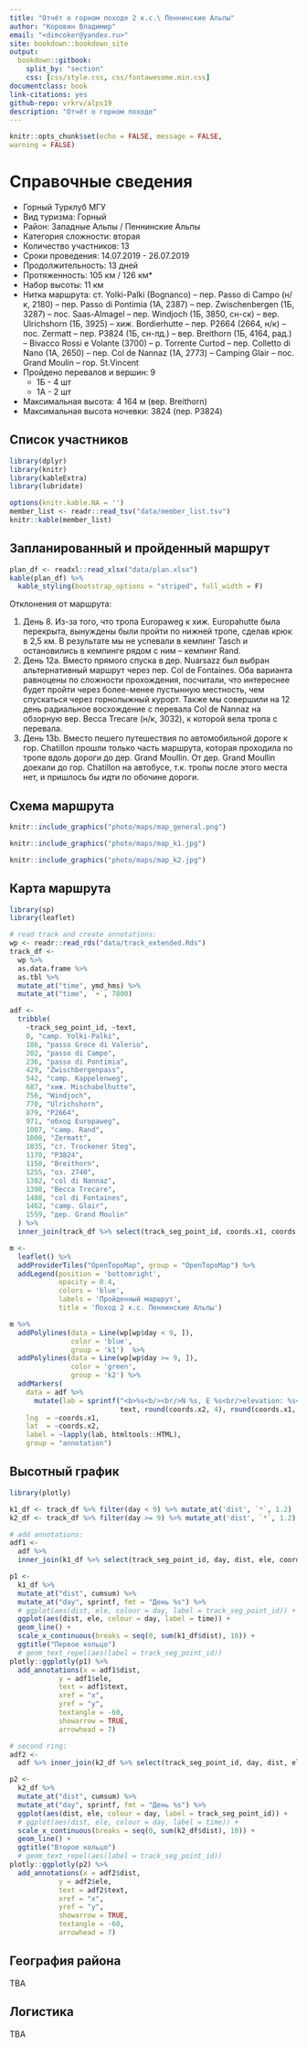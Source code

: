 ```yaml
--- 
title: "Отчёт о горном походе 2 к.с.\ Пеннинские Альпы"
author: "Коровин Владимир"
email: "<dimcoker@yandex.ru>"
site: bookdown::bookdown_site
output: 
  bookdown::gitbook:  
    split_by: "section"
    css: [css/style.css, css/fontawesome.min.css]
documentclass: book
link-citations: yes
github-repo: vrkrv/alps19
description: "Отчёт о горном походе"
---
```


```r
knitr::opts_chunk$set(echo = FALSE, message = FALSE,
warning = FALSE)
```

# Справочные сведения

- Горный Турклуб МГУ
- Вид туризма: Горный
- Район: Западные Альпы / Пеннинские Альпы
- Категория сложности: вторая
- Количество участников: 13
- Сроки проведения: 14.07.2019 - 26.07.2019
- Продолжительность: 13 дней
- Протяженность: 105 км / 126 км*
- Набор высоты: 11 км
- Нитка маршрута: ст. Yolki-Palki (Bognanco) -- пер. Passo di Campo (н/к, 2180) -- пер. Passo di Pontimia (1А, 2387) -- пер. Zwischenbergen (1Б, 3287) -- пос. Saas-Almagel -- пер. Windjoch (1Б, 3850, сн-ск) -- вер. Ulrichshorn (1Б, 3925) -- хиж. Bordierhutte -- пер. P2664 (2664, н/к) -- пос. Zermatt -- пер. P3824 (1Б, сн-лд.) -- вер. Breithorn (1Б, 4164, рад.) -- Bivacco Rossi e Volante (3700) -- р. Torrente Curtod -- пер. Сolletto di Nano (1А, 2650) -- пер. Col de Nannaz (1А, 2773) -- Camping Glair -- пос. Grand Moulin -- гор. St.Vincent
- Пройдено перевалов и вершин: 9
  - 1Б - 4 шт
  - 1А - 2 шт
- Максимальная высота: 4 164 м (вер. Breithorn)
- Максимальная высота ночевки: 3824 (пер. P3824)

## Список участников

```r
library(dplyr)
library(knitr)
library(kableExtra)
library(lubridate)

options(knitr.kable.NA = '')
member_list <- readr::read_tsv("data/member_list.tsv")
knitr::kable(member_list)
```


## Запланированный и пройденный маршрут

```r
plan_df <- readxl::read_xlsx("data/plan.xlsx")
kable(plan_df) %>%
  kable_styling(bootstrap_options = "striped", full_width = F)
```

Отклонения от маршрута:

1. День 8. Из-за того, что тропа Europaweg к хиж. Europahutte была перекрыта, вынуждены были пройти по нижней тропе, сделав крюк в 2,5 км. В результате мы не успевали в кемпинг Tasch и остановились в кемпинге рядом с ним -- кемпинг Rand.
2. День 12а. Вместо прямого спуска в дер. Nuarsazz был выбран альтернативный маршрут через пер. Col de Fontaines. Оба варианта равноцены по сложности прохождения, посчитали, что интереснее будет пройти через более-менее пустынную местность, чем спускаться через горнолыжный курорт. Также мы совершили на 12 день радиальное восхождение с перевала Col de Nannaz на обзорную вер. Becca Trecare (н/к, 3032), к которой вела тропа с перевала.
3. День 13b. Вместо пешего путешествия по автомобильной дороге к гор. Chatillon прошли только часть маршрута, которая проходила по тропе вдоль дороги до дер. Grand Moullin. От дер. Grand Moullin доехали до гор. Chatillon на автобусе, т.к. тропы после этого места нет, и пришлось бы идти по обочине дороги.

## Схема маршрута

```r
knitr::include_graphics("photo/maps/map_general.png")
```

```r
knitr::include_graphics("photo/maps/map_k1.jpg")
```

```r
knitr::include_graphics("photo/maps/map_k2.jpg")
```

## Карта маршрута

```r
library(sp)
library(leaflet)

# read track and create annotations:
wp <- readr::read_rds("data/track_extended.Rds")
track_df <- 
  wp %>% 
  as.data.frame %>%
  as.tbl %>%
  mutate_at("time", ymd_hms) %>%
  mutate_at("time", `+`, 7800)

adf <- 
  tribble(
    ~track_seg_point_id, ~text,
    0, "camp. Yolki-Palki",
    186, "passo Groce di Valerio",
    202, "passo di Campo",
    236, "passo di Pontimia",
    429, "Zwischbergenpass",
    542, "camp. Kappelenweg",
    687, "хиж. Mischabelhutte",
    756, "Windjoch",
    770, "Ulrichshorn",
    879, "P2664",
    971, "обход Europaweg",
    1007, "camp. Rand",
    1008, "Zermatt",
    1035, "ст. Trockener Steg",
    1170, "P3824",
    1158, "Breithorn",
    1255, "оз. 2740",
    1382, "col di Nannaz",
    1398, "Becca Trecare",
    1408, "col di Fontaines",
    1462, "camp. Glair",
    1559, "дер. Grand Moulin"
  ) %>%
  inner_join(track_df %>% select(track_seg_point_id, coords.x1, coords.x2, ele, time))

m <-
  leaflet() %>%
  addProviderTiles("OpenTopoMap", group = "OpenTopoMap") %>%
  addLegend(position = 'bottomright',
            opacity = 0.4,
            colors = 'blue',
            labels = 'Пройденный маршрут',
            title = 'Поход 2 к.с. Пеннинские Альпы')

m %>%
  addPolylines(data = Line(wp[wp$day < 9, ]),
               color = 'blue',
               group = 'k1')  %>%
  addPolylines(data = Line(wp[wp$day >= 9, ]),
               color = 'green',
               group = 'k2') %>%
  addMarkers(
    data = adf %>%
      mutate(lab = sprintf("<b>%s<b/><br/>N %s, E %s<br/>elevation: %s<br/>%s",
                           text, round(coords.x2, 4), round(coords.x1, 4), ele, time)),
    lng  = ~coords.x1,
    lat  = ~coords.x2,
    label = ~lapply(lab, htmltools::HTML),
    group = "annotation")
```

## Высотный график

```r
library(plotly)

k1_df <- track_df %>% filter(day < 9) %>% mutate_at('dist', `*`, 1.2)
k2_df <- track_df %>% filter(day >= 9) %>% mutate_at('dist', `*`, 1.2)

# add annotations:
adf1 <- 
  adf %>%
  inner_join(k1_df %>% select(track_seg_point_id, day, dist, ele, coords.x1, coords.x2) %>% mutate_at("dist", cumsum)) 

p1 <- 
  k1_df %>%
  mutate_at("dist", cumsum) %>%
  mutate_at("day", sprintf, fmt = "День %s") %>%
  # ggplot(aes(dist, ele, colour = day, label = track_seg_point_id)) +
  ggplot(aes(dist, ele, colour = day, label = time)) +
  geom_line() +
  scale_x_continuous(breaks = seq(0, sum(k1_df$dist), 10)) +
  ggtitle("Первое кольцо")
  # geom_text_repel(aes(label = track_seg_point_id))
plotly::ggplotly(p1) %>%
  add_annotations(x = adf1$dist,
            y = adf1$ele,
            text = adf1$text, 
            xref = "x",
            yref = "y",
            textangle = -60,
            showarrow = TRUE,
            arrowhead = 7)

# second ring:
adf2 <- 
  adf %>% inner_join(k2_df %>% select(track_seg_point_id, day, dist, ele) %>% mutate_at("dist", cumsum)) 

p2 <- 
  k2_df %>%
  mutate_at("dist", cumsum) %>%
  mutate_at("day", sprintf, fmt = "День %s") %>%
  ggplot(aes(dist, ele, colour = day, label = track_seg_point_id)) +
  # ggplot(aes(dist, ele, colour = day, label = time)) +
  scale_x_continuous(breaks = seq(0, sum(k2_df$dist), 10)) +
  geom_line() +
  ggtitle("Второе кольцо")
  # geom_text_repel(aes(label = track_seg_point_id))
plotly::ggplotly(p2) %>%
  add_annotations(x = adf2$dist,
            y = adf2$ele,
            text = adf2$text, 
            xref = "x",
            yref = "y",
            showarrow = TRUE,
            textangle = -60,
            arrowhead = 7) 


```

## География района

TBA

## Логистика

TBA




